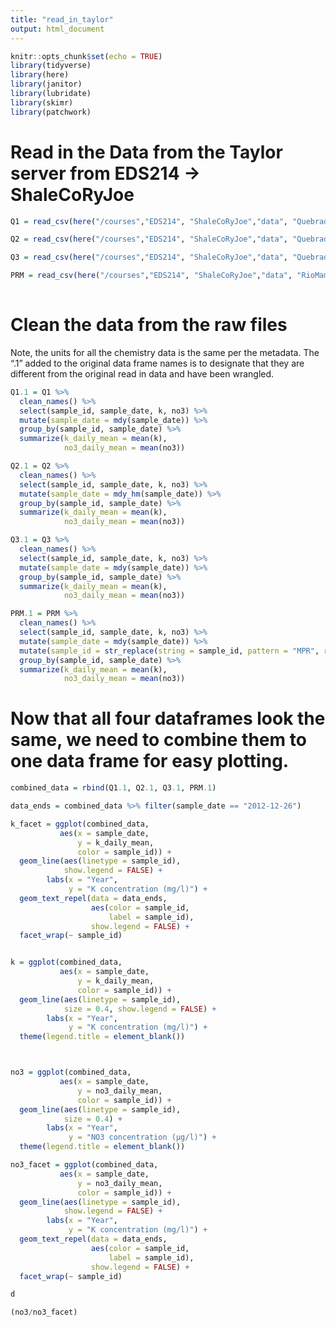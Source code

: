 ```yaml
---
title: "read_in_taylor"
output: html_document
---
```


```r
knitr::opts_chunk$set(echo = TRUE)
library(tidyverse)
library(here)
library(janitor)
library(lubridate)
library(skimr)
library(patchwork)
```

# Read in the Data from the Taylor server from EDS214 -> ShaleCoRyJoe
```r
Q1 = read_csv(here("/courses","EDS214", "ShaleCoRyJoe","data", "QuebradaCuenca1-Bisley.csv"), na = "-9999")

Q2 = read_csv(here("/courses","EDS214", "ShaleCoRyJoe","data", "QuebradaCuenca2-Bisley.csv"), na = "-9999")

Q3 = read_csv(here("/courses","EDS214", "ShaleCoRyJoe","data", "QuebradaCuenca3-Bisley.csv"), na = "-9999")

PRM = read_csv(here("/courses","EDS214", "ShaleCoRyJoe","data", "RioMameyesPuenteRoto.csv"), na = "-9999")
   
```

# Clean the data from the raw files
Note, the units for all the chemistry data is the same per the metadata. The ".1" added to the original data frame names is to designate that they are different from the original read in data and have been wrangled.

```r
Q1.1 = Q1 %>% 
  clean_names() %>% 
  select(sample_id, sample_date, k, no3) %>% 
  mutate(sample_date = mdy(sample_date)) %>% 
  group_by(sample_id, sample_date) %>% 
  summarize(k_daily_mean = mean(k), 
            no3_daily_mean = mean(no3))

Q2.1 = Q2 %>% 
  clean_names() %>% 
  select(sample_id, sample_date, k, no3) %>% 
  mutate(sample_date = mdy_hm(sample_date)) %>% 
  group_by(sample_id, sample_date) %>% 
  summarize(k_daily_mean = mean(k), 
            no3_daily_mean = mean(no3))

Q3.1 = Q3 %>% 
  clean_names() %>% 
  select(sample_id, sample_date, k, no3) %>% 
  mutate(sample_date = mdy(sample_date)) %>% 
  group_by(sample_id, sample_date) %>% 
  summarize(k_daily_mean = mean(k), 
            no3_daily_mean = mean(no3))

PRM.1 = PRM %>% 
  clean_names() %>% 
  select(sample_id, sample_date, k, no3) %>% 
  mutate(sample_date = mdy(sample_date)) %>% 
  mutate(sample_id = str_replace(string = sample_id, pattern = "MPR", replacement = "PRM")) %>%
  group_by(sample_id, sample_date) %>% 
  summarize(k_daily_mean = mean(k), 
            no3_daily_mean = mean(no3))
```

# Now that all four dataframes look the same, we need to combine them to one data frame for easy plotting.
```r
combined_data = rbind(Q1.1, Q2.1, Q3.1, PRM.1)
```

```r
data_ends = combined_data %>% filter(sample_date == "2012-12-26")

k_facet = ggplot(combined_data, 
           aes(x = sample_date,
               y = k_daily_mean,
               color = sample_id)) +
  geom_line(aes(linetype = sample_id),
            show.legend = FALSE) +
        labs(x = "Year",
             y = "K concentration (mg/l)") +
  geom_text_repel(data = data_ends,
                  aes(color = sample_id,
                      label = sample_id),
                  show.legend = FALSE) + 
  facet_wrap(~ sample_id)


k = ggplot(combined_data,
           aes(x = sample_date,
               y = k_daily_mean,
               color = sample_id)) +
  geom_line(aes(linetype = sample_id),
            size = 0.4, show.legend = FALSE) +
        labs(x = "Year",
             y = "K concentration (mg/l)") + 
  theme(legend.title = element_blank())



no3 = ggplot(combined_data,
           aes(x = sample_date,
               y = no3_daily_mean,
               color = sample_id)) +
  geom_line(aes(linetype = sample_id),
            size = 0.4) +
        labs(x = "Year",
             y = "NO3 concentration (μg/l)") + 
  theme(legend.title = element_blank())

no3_facet = ggplot(combined_data, 
           aes(x = sample_date,
               y = no3_daily_mean,
               color = sample_id)) +
  geom_line(aes(linetype = sample_id),
            show.legend = FALSE) +
        labs(x = "Year",
             y = "K concentration (mg/l)") +
  geom_text_repel(data = data_ends,
                  aes(color = sample_id,
                      label = sample_id),
                  show.legend = FALSE) + 
  facet_wrap(~ sample_id)

d

(no3/no3_facet)

```


